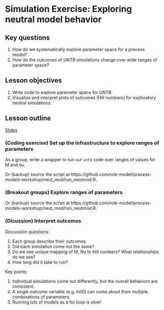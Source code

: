 # Simulation Exercise: Exploring neutral model behavior

## Key questions

1. How do we systematically explore parameter space for a process model?
1. How do the outcomes of UNTB simulations change over wide ranges of parameter space?


## Lesson objectives

1. Write code to explore parameter space for UNTB.
1. Visualize and interpret plots of outcomes (Hill numbers) for exploratory neutral simulations.

## Lesson outline

[Slides](slides/day1_slides.pdf)

### (Coding exercise) Set up the infrastructure to explore ranges of parameters

As a group, write a wrapper to run our `untb` code over ranges of values for M and nu.

Or (backup) source the script at https://github.com/role-model/process-models-workshop/neut_mod/run_neutmod.R. 

### (Breakout groups) Explore ranges of parameters


Or (backup) source the script at https://github.com/role-model/process-models-workshop/neut_mod/run_neutmod.R. 


### (Dicussion) Interpret outcomes

Discussion questions:

1. Each group describe their outcomes
1. Did each simulation come out the same?
1. Do we see unique mapping of M, Nu to Hill numbers? What relationships do we see?
1. How long did it take to run?


Key points:

1. Individual simulations come out differently, but the overall behaviors are consistent.
1. A single outcome variable (e.g. hill0) can come about from multiple combinations of parameters.
1. Running lots of models as a for loop is _slow_!